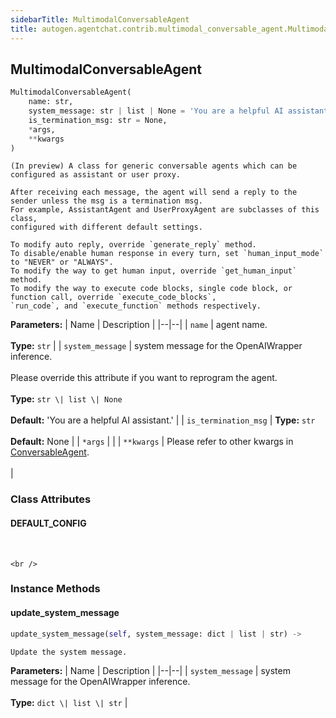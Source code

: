 ```yaml
---
sidebarTitle: MultimodalConversableAgent
title: autogen.agentchat.contrib.multimodal_conversable_agent.MultimodalConversableAgent
---
```

<h2 id="autogen.agentchat.contrib.multimodal_conversable_agent.MultimodalConversableAgent" class="doc doc-heading">
    <code class="doc-symbol doc-symbol-heading doc-symbol-class"></code>
    <span class="doc doc-object-name doc-class-name">MultimodalConversableAgent</span>
</h2>

```python
MultimodalConversableAgent(
    name: str,
    system_message: str | list | None = 'You are a helpful AI assistant.',
    is_termination_msg: str = None,
    *args,
    **kwargs
)
```

    (In preview) A class for generic conversable agents which can be configured as assistant or user proxy.
    
    After receiving each message, the agent will send a reply to the sender unless the msg is a termination msg.
    For example, AssistantAgent and UserProxyAgent are subclasses of this class,
    configured with different default settings.
    
    To modify auto reply, override `generate_reply` method.
    To disable/enable human response in every turn, set `human_input_mode` to "NEVER" or "ALWAYS".
    To modify the way to get human input, override `get_human_input` method.
    To modify the way to execute code blocks, single code block, or function call, override `execute_code_blocks`,
    `run_code`, and `execute_function` methods respectively.

<b>Parameters:</b>
| Name | Description |
|--|--|
| `name` | agent name.<br/><br/>**Type:** `str` |
| `system_message` | system message for the OpenAIWrapper inference.<br/><br/>Please override this attribute if you want to reprogram the agent.<br/><br/>**Type:** `str \| list \| None`<br/><br/>**Default:** 'You are a helpful AI assistant.' |
| `is_termination_msg` | **Type:** `str`<br/><br/>**Default:** None |
| `*args` |  |
| `**kwargs` | Please refer to other kwargs in [ConversableAgent](/docs/api-reference/autogen/ConversableAgent#conversableagent).<br/><br/> |

### Class Attributes

<code class="doc-symbol doc-symbol-heading doc-symbol-attribute"></code>
#### DEFAULT_CONFIG
<br />

    <br />

### Instance Methods

<code class="doc-symbol doc-symbol-heading doc-symbol-method"></code>
#### update_system_message

```python
update_system_message(self, system_message: dict | list | str) -> 
```

    Update the system message.

<b>Parameters:</b>
| Name | Description |
|--|--|
| `system_message` | system message for the OpenAIWrapper inference.<br/><br/>**Type:** `dict \| list \| str` |

<br />